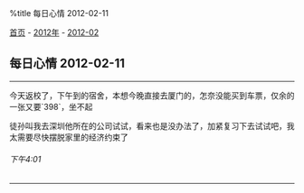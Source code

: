 %title 每日心情 2012-02-11

[[../../../index|首页]] - [[../index|2012年]] - [[index|2012-02]]
==每日心情 2012-02-11==
----
今天返校了，下午到的宿舍，本想今晚直接去厦门的，怎奈没能买到车票，仅余的一张又要`398`，坐不起

徒孙叫我去深圳他所在的公司试试，看来也是没办法了，加紧复习下去试试吧，我太需要尽快摆脱家里的经济约束了
======下午4:01======
----
